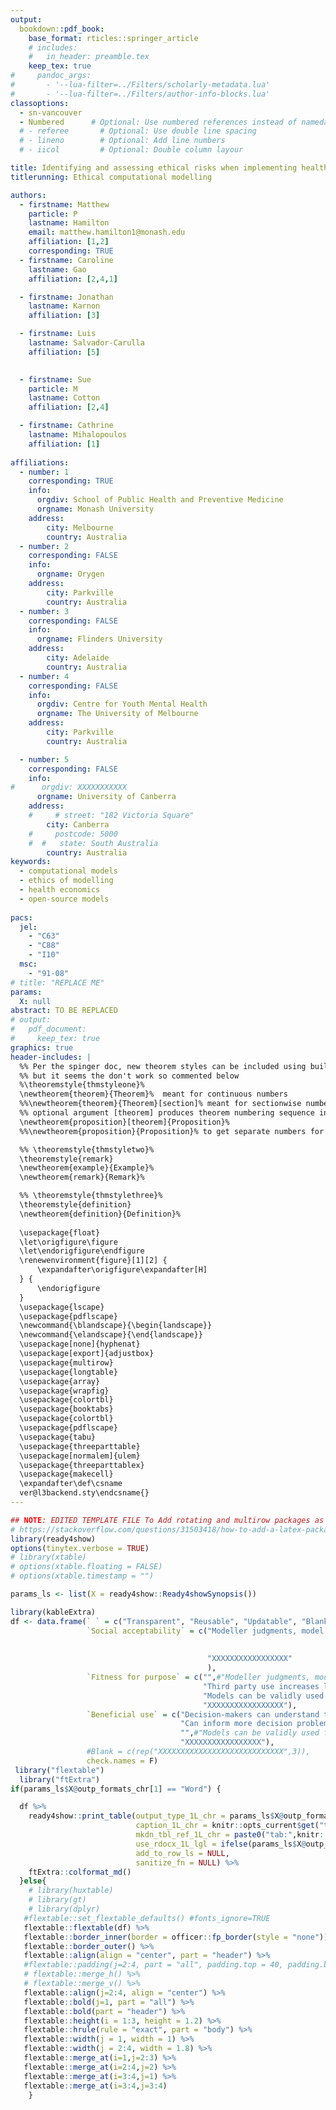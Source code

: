 ```yaml
---
output:
  bookdown::pdf_book:
    base_format: rticles::springer_article
    # includes:
    #   in_header: preamble.tex
    keep_tex: true
#     pandoc_args: 
#       - '--lua-filter=../Filters/scholarly-metadata.lua'
#       - '--lua-filter=../Filters/author-info-blocks.lua'
classoptions: 
  - sn-vancouver      
  - Numbered      # Optional: Use numbered references instead of namedate references (only for sn-nature, sn-basic, sn-vancouver, sn-chicago, sn-mathphys or sn-nature)
  # - referee       # Optional: Use double line spacing 
  # - lineno        # Optional: Add line numbers
  # - iicol         # Optional: Double column layour

title: Identifying and assessing ethical risks when implementing health economic models as software
titlerunning: Ethical computational modelling

authors: 
  - firstname: Matthew
    particle: P 
    lastname: Hamilton
    email: matthew.hamilton1@monash.edu
    affiliation: [1,2]
    corresponding: TRUE
  - firstname: Caroline
    lastname: Gao
    affiliation: [2,4,1]

  - firstname: Jonathan  
    lastname: Karnon
    affiliation: [3]

  - firstname: Luis  
    lastname: Salvador-Carulla
    affiliation: [5]   
    

  - firstname: Sue
    particle: M
    lastname: Cotton
    affiliation: [2,4]

  - firstname: Cathrine
    lastname: Mihalopoulos
    affiliation: [1]   
    
affiliations:
  - number: 1
    corresponding: TRUE
    info:
      orgdiv: School of Public Health and Preventive Medicine
      orgname: Monash University
    address:
        city: Melbourne
        country: Australia
  - number: 2
    corresponding: FALSE
    info:
      orgname: Orygen
    address:
        city: Parkville
        country: Australia
  - number: 3
    corresponding: FALSE
    info:
      orgname: Flinders University   
    address:
        city: Adelaide
        country: Australia 
  - number: 4
    corresponding: FALSE
    info:
      orgdiv: Centre for Youth Mental Health
      orgname: The University of Melbourne
    address:
        city: Parkville
        country: Australia

  - number: 5
    corresponding: FALSE
    info:
#      orgdiv: XXXXXXXXXXX
      orgname: University of Canberra  
    address:
    #     # street: "182 Victoria Square"     
        city: Canberra
    #     postcode: 5000
    #  #   state: South Australia
        country: Australia 
keywords:  
  - computational models
  - ethics of modelling
  - health economics
  - open-source models
  
pacs: 
  jel:
    - "C63"
    - "C88"
    - "I10"
  msc:
    - "91-08"
# title: "REPLACE ME"
params:
  X: null
abstract: TO BE REPLACED
# output: 
#   pdf_document:
#     keep_tex: true
graphics: true
header-includes: |
  %% Per the spinger doc, new theorem styles can be included using built in style, 
  %% but it seems the don't work so commented below
  %\theoremstyle{thmstyleone}%
  \newtheorem{theorem}{Theorem}%  meant for continuous numbers
  %%\newtheorem{theorem}{Theorem}[section]% meant for sectionwise numbers
  %% optional argument [theorem] produces theorem numbering sequence instead of independent numbers for Proposition
  \newtheorem{proposition}[theorem]{Proposition}%
  %%\newtheorem{proposition}{Proposition}% to get separate numbers for theorem and proposition etc.

  %% \theoremstyle{thmstyletwo}%
  \theoremstyle{remark}
  \newtheorem{example}{Example}%
  \newtheorem{remark}{Remark}%

  %% \theoremstyle{thmstylethree}%
  \theoremstyle{definition}
  \newtheorem{definition}{Definition}%
  
  \usepackage{float}
  \let\origfigure\figure
  \let\endorigfigure\endfigure
  \renewenvironment{figure}[1][2] {
      \expandafter\origfigure\expandafter[H]
  } {
      \endorigfigure
  }
  \usepackage{lscape}
  \usepackage{pdflscape}
  \newcommand{\blandscape}{\begin{landscape}}
  \newcommand{\elandscape}{\end{landscape}}
  \usepackage[none]{hyphenat}
  \usepackage[export]{adjustbox}
  \usepackage{multirow}
  \usepackage{longtable}
  \usepackage{array}
  \usepackage{wrapfig}
  \usepackage{colortbl}
  \usepackage{booktabs} 
  \usepackage{colortbl}
  \usepackage{pdflscape}
  \usepackage{tabu}
  \usepackage{threeparttable}
  \usepackage[normalem]{ulem}
  \usepackage{threeparttablex}
  \usepackage{makecell}
  \expandafter\def\csname
  ver@l3backend.sty\endcsname{}
---
```


```r
## NOTE: EDITED TEMPLATE FILE To Add rotating and multirow packages as per:
# https://stackoverflow.com/questions/31503418/how-to-add-a-latex-package-to-r-journal-template-from-rticle-package-in-r
library(ready4show)
options(tinytex.verbose = TRUE)
# library(xtable)
# options(xtable.floating = FALSE)
# options(xtable.timestamp = "")
```
```r
params_ls <- list(X = ready4show::Ready4showSynopsis())
```

```r
library(kableExtra)  
df <- data.frame(` ` = c("Transparent", "Reusable", "Updatable", "Blank"),
                 `Social acceptability` = c("Modeller judgments, model features and verification checks can be reviewed by third parties.",
                                                                        "Models can be modified to reflect alternative value judgments.",
                                                                        "",#"Models can be modified to reflect alternative value judgments.",
                                            "XXXXXXXXXXXXXXXXX"
                                            ),
                 `Fitness for purpose` = c("",#"Modeller judgments, model features and verification checks can be reviewed by third parties.",
                                           "Third party use increases likelihood of errors being identified.",
                                           "Models can be validly used for longer.",
                                           "XXXXXXXXXXXXXXXXX"),
                 `Beneficial use` = c("Decision-makers can understand the strengths and weakness of models before applying them.",
                                      "Can inform more decision problems, in more contexts with less duplicative effort.",
                                      "",#"Models can be validly used for longer."
                                      "XXXXXXXXXXXXXXXXX"),
                 #Blank = c(rep("XXXXXXXXXXXXXXXXXXXXXXXXXXXX",3)),
                 check.names = F)
 library("flextable")
  library("ftExtra")
if(params_ls$X@outp_formats_chr[1] == "Word") {

  df %>%
    ready4show::print_table(output_type_1L_chr = params_ls$X@outp_formats_chr[1],
                            caption_1L_chr = knitr::opts_current$get("tab.cap"),
                            mkdn_tbl_ref_1L_chr = paste0("tab:",knitr::opts_current$get("tab.id")),
                            use_rdocx_1L_lgl = ifelse(params_ls$X@outp_formats_chr[1]=="Word",T,F),
                            add_to_row_ls = NULL,
                            sanitize_fn = NULL) %>%
    ftExtra::colformat_md()
  }else{
    # library(huxtable)
    # library(gt)
    # library(dplyr)
   #flextable::set_flextable_defaults() #fonts_ignore=TRUE
   flextable::flextable(df) %>%
   flextable::border_inner(border = officer::fp_border(style = "none")) %>%
   flextable::border_outer() %>%
   flextable::align(align = "center", part = "header") %>%
   #flextable::padding(j=2:4, part = "all", padding.top = 40, padding.bottom = 40) %>%
   # flextable::merge_h() %>%
   # flextable::merge_v() %>%
   flextable::align(j=2:4, align = "center") %>%
   flextable::bold(j=1, part = "all") %>%
   flextable::bold(part = "header") %>%
   flextable::height(i = 1:3, height = 1.2) %>%
   flextable::hrule(rule = "exact", part = "body") %>% 
   flextable::width(j = 1, width = 1) %>%
   flextable::width(j = 2:4, width = 1.8) %>%
   flextable::merge_at(i=1,j=2:3) %>%
   flextable::merge_at(i=2:4,j=2) %>%
   flextable::merge_at(i=3:4,j=1) %>%
   flextable::merge_at(i=3:4,j=3:4)  
    }
```
